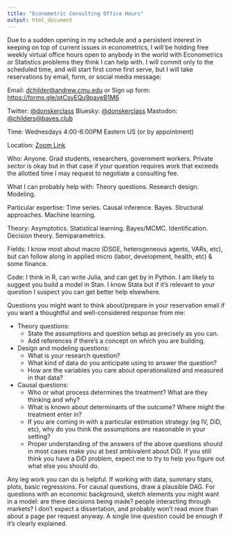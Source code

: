 ```yaml
---
title: "Econometric Consulting Office Hours"
output: html_document
---
```


Due to a sudden opening in my schedule and a persistent interest in keeping on top of current issues in econometrics, I will be holding free weekly virtual office hours open to anybody in the world with Econometrics or Statistics problems they think I can help with. I will commit only to the scheduled time, and will start first come first serve, but I will take reservations by email, form, or social media message: 

Email: <dchilder@andrew.cmu.edu> or Sign up form: <https://forms.gle/ptCsvEQu9payeB1M6>

Twitter: [@donskerclass](https://twitter.com/DonskerClass) Bluesky: [@donskerclass](https://bsky.app/profile/donskerclass.bsky.social) Mastodon: [@childers@bayes.club](https://bayes.club/@childers)

Time: Wednesdays 4:00-6:00PM Eastern US (or by appointment)

Location: [Zoom Link](https://cmu.zoom.us/j/92386780874)

Who: Anyone. Grad students, researchers, government workers. Private sector is okay but in that case if your question requires work that exceeds the allotted time I may request to negotiate a consulting fee.

What I can probably help with: Theory questions. Research design. Modeling.

Particular expertise: Time series. Causal inference. Bayes. Structural approaches. Machine learning.

Theory: Asymptotics. Statistical learning. Bayes/MCMC. Identification. Decision theory. Semiparametrics.

Fields: I know most about macro (DSGE, heterogeneous agents, VARs, etc), but can follow along in applied micro (labor, development, health, etc) $\&$ some finance.

Code: I think in R, can write Julia, and can get by in Python. I am likely to suggest you build a model in Stan. I know Stata but if it's relevant to your question I suspect you can get better help elsewhere.

Questions you might want to think about/prepare in your reservation email if you want a thoughtful and well-considered response from me:

- Theory questions: 
  - State the assumptions and question setup as precisely as you can. 
  - Add references if there's a concept on which you are building.
- Design and modeling questions:
  - What is your research question?
  - What kind of data do you anticipate using to answer the question?
  - How are the variables you care about operationalized and measured in that data?
- Causal questions:
  - Who or what process determines the treatment? What are they thinking and why?
  - What is known about determinants of the outcome? Where might the treatment enter in?
  - If you are coming in with a particular estimation strategy (eg IV, DiD, etc), why do you think the assumptions are reasonable in your setting?
  - Proper understanding of the answers of the above questions should in most cases make you at best ambivalent about DiD. If you still think you have a DiD problem, expect me to try to help you figure out what else you should do.
  
Any leg work you can do is helpful. If working with data, summary stats, plots, basic regressions. For causal questions, draw a plausible DAG. For questions with an economic background, sketch elements you might want in a model: are there decisions being made? people interacting through markets? I don't expect a dissertation, and probably won't read more than about a page per request anyway. A single line question could be enough if it's clearly explained.
  






